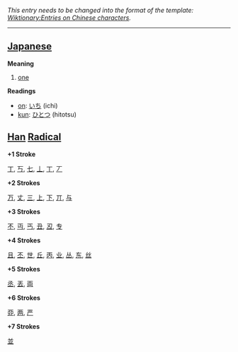 ''This entry needs to be changed into the format of the template: [[Wiktionary:Entries on Chinese characters]].''
----

== [[Japanese]] ==
'''Meaning'''
#[[one]]

'''Readings'''
*[[on]]: [[いち]] (ichi)
*[[kun]]: [[ひとつ]] (hitotsu)

== [[Han]] [[Radical]] ==

'''+1 Stroke'''

[[丁]], [[丂]], [[七]], [[丄]], [[丅]], [[丆]]

'''+2 Strokes'''

[[万]], [[丈]], [[三]], [[上]], [[下]], [[丌]], [[与]]

'''+3 Strokes'''

[[不]], [[丏]], [[丐]], [[丑]], [[丒]], [[专]]

'''+4 Strokes'''

[[且]], [[丕]], [[世]], [[丘]], [[丙]], [[业]], [[丛]], [[东]], [[丝]]

'''+5 Strokes'''

[[丞]], [[丟]], [[両]]

'''+6 Strokes'''

[[丣]], [[两]], [[严]]

'''+7 Strokes'''

[[並]]